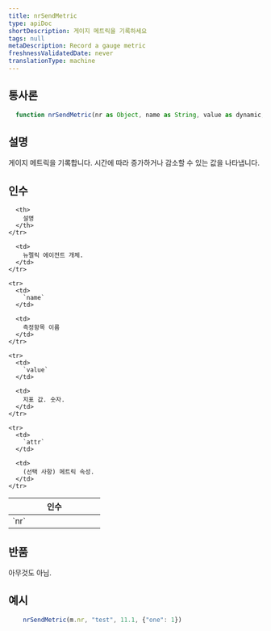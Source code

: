```yaml
---
title: nrSendMetric
type: apiDoc
shortDescription: 게이지 메트릭을 기록하세요
tags: null
metaDescription: Record a gauge metric
freshnessValidatedDate: never
translationType: machine
---
```


## 통사론

```js
  function nrSendMetric(nr as Object, name as String, value as dynamic, attr = invalid as Object) as Void
```

## 설명

게이지 메트릭을 기록합니다. 시간에 따라 증가하거나 감소할 수 있는 값을 나타냅니다.

## 인수

<table>
  <thead>
    <tr>
      <th width="25%">
        인수
      </th>

      <th>
        설명
      </th>
    </tr>
  </thead>

  <tbody>
    <tr>
      <td>
        `nr`
      </td>

      <td>
        뉴렐릭 에이전트 개체.
      </td>
    </tr>

    <tr>
      <td>
        `name`
      </td>

      <td>
        측정항목 이름
      </td>
    </tr>

    <tr>
      <td>
        `value`
      </td>

      <td>
        지표 값. 숫자.
      </td>
    </tr>

    <tr>
      <td>
        `attr`
      </td>

      <td>
        (선택 사항) 메트릭 속성.
      </td>
    </tr>
  </tbody>
</table>

## 반품

아무것도 아님.

## 예시

```js
  	nrSendMetric(m.nr, "test", 11.1, {"one": 1})
```